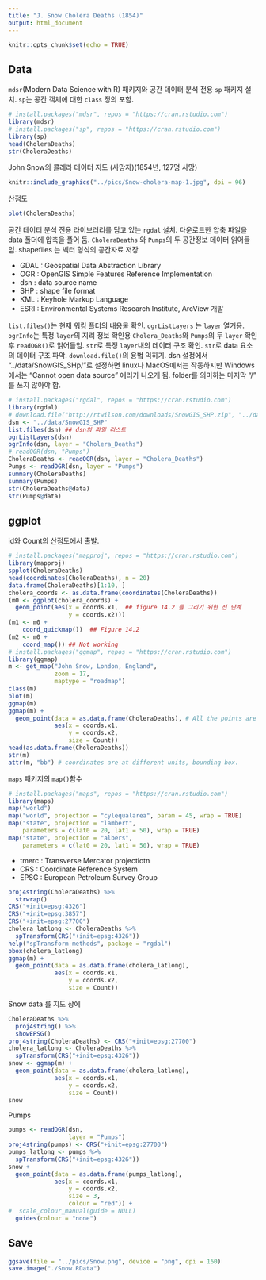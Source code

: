 ```yaml
---
title: "J. Snow Cholera Deaths (1854)"
output: html_document
---
```


```r
knitr::opts_chunk$set(echo = TRUE)
```

## Data

`mdsr`(Modern Data Science with R) 패키지와 공간 데이터 분석 전용 `sp` 패키지 설치.
`sp`는 공간 객체에 대한 `class` 정의 포함.

```r
# install.packages("mdsr", repos = "https://cran.rstudio.com")
library(mdsr) 
# install.packages("sp", repos = "https://cran.rstudio.com")
library(sp) 
head(CholeraDeaths)
str(CholeraDeaths)
```

John Snow의 콜레라 데이터 지도 (사망자)(1854년, 127명 사망)

```r
knitr::include_graphics("../pics/Snow-cholera-map-1.jpg", dpi = 96)
```

산점도

```r
plot(CholeraDeaths) 
```

공간 데이터 분석 전용 라이브러리를 담고 있는 `rgdal` 설치. 
다운로드한 압축 파일을 data 폴더에 압축을 풀어 둠.
`CholeraDeaths` 와 `Pumps`의 두 공간정보 데이터 읽어들임.
shapefiles 는 벡터 형식의 공간자료 저장 

* GDAL : Geospatial Data Abstraction Library
* OGR : OpenGIS Simple Features Reference Implementation
* dsn : data source name
* SHP : shape file format
* KML : Keyhole Markup Language
* ESRI : Environmental Systems Research Institute, ArcView 개발 

`list.files()`는 현재 워킹 폴더의 내용물 확인. 
`ogrListLayers` 는 `layer` 열거용. `ogrInfo`는 특정 `layer`의 지리 정보 확인용
`Cholera_Deaths`와 `Pumps`의 두 `layer` 확인 후 `readOGR()`로 읽어들임.
`str`로 특정 `layer`내의 데이터 구조 확인. `str`로 data 요소의 데이터 구조 파악.
`download.file()`의 용법 익히기. dsn 설정에서 "../data/SnowGIS_SHp/"로 설정하면 linux나 MacOS에서는 작동하지만 Windows에서는 "Cannot open data source" 에러가 나오게 됨. folder를 의미하는 마지막 "/" 를 쓰지 않아야 함.

```r
# install.packages("rgdal", repos = "https://cran.rstudio.com")
library(rgdal) 
# download.file("http://rtwilson.com/downloads/SnowGIS_SHP.zip", "../data/SnowGIS_SHP.zip")
dsn <- "../data/SnowGIS_SHP"  
list.files(dsn) ## dsn의 파일 리스트
ogrListLayers(dsn)
ogrInfo(dsn, layer = "Cholera_Deaths")
# readOGR(dsn, "Pumps")
CholeraDeaths <- readOGR(dsn, layer = "Cholera_Deaths")
Pumps <- readOGR(dsn, layer = "Pumps")
summary(CholeraDeaths)
summary(Pumps)
str(CholeraDeaths@data)
str(Pumps@data)
```

## ggplot

id와 Count의 산점도에서 출발.  

```r
# install.packages("mapproj", repos = "https://cran.rstudio.com")
library(mapproj)
spplot(CholeraDeaths) 
head(coordinates(CholeraDeaths), n = 20)
data.frame(CholeraDeaths)[1:10, ]
cholera_coords <- as.data.frame(coordinates(CholeraDeaths))
(m0 <- ggplot(cholera_coords) + 
  geom_point(aes(x = coords.x1,  ## figure 14.2 를 그리기 위한 전 단계
                 y = coords.x2))) 
(m1 <- m0 +  
    coord_quickmap())  ## Figure 14.2 
(m2 <- m0 + 
    coord_map()) ## Not working
# install.packages("ggmap", repos = "https://cran.rstudio.com")
library(ggmap)
m <- get_map("John Snow, London, England", 
             zoom = 17, 
             maptype = "roadmap")
class(m)
plot(m)
ggmap(m)
ggmap(m) +
  geom_point(data = as.data.frame(CholeraDeaths), # All the points are out of bounds
             aes(x = coords.x1,
                 y = coords.x2,
                 size = Count))
head(as.data.frame(CholeraDeaths))
str(m)
attr(m, "bb") # coordinates are at different units, bounding box. 
```

`maps` 패키지의 `map()`함수 

```r
# install.packages("maps", repos = "https://cran.rstudio.com")
library(maps)
map("world")
map("world", projection = "cylequalarea", param = 45, wrap = TRUE)
map("state", projection = "lambert",
    parameters = c(lat0 = 20, lat1 = 50), wrap = TRUE)
map("state", projection = "albers",
    parameters = c(lat0 = 20, lat1 = 50), wrap = TRUE)
```

* tmerc : Transverse Mercator projectiotn
* CRS : Coordinate Reference System
* EPSG : European Petroleum Survey Group

```r
proj4string(CholeraDeaths) %>% 
  strwrap() 
CRS("+init=epsg:4326") 
CRS("+init=epsg:3857")
CRS("+init=epsg:27700")
cholera_latlong <- CholeraDeaths %>% 
  spTransform(CRS("+init=epsg:4326"))
help("spTransform-methods", package = "rgdal")
bbox(cholera_latlong)
ggmap(m) +
  geom_point(data = as.data.frame(cholera_latlong),
             aes(x = coords.x1, 
                 y = coords.x2,
                 size = Count))
```

Snow data 를 지도 상에 

```r
CholeraDeaths %>% 
  proj4string() %>% 
  showEPSG()
proj4string(CholeraDeaths) <- CRS("+init=epsg:27700")
cholera_latlong <- CholeraDeaths %>%
  spTransform(CRS("+init=epsg:4326"))
snow <- ggmap(m) +
  geom_point(data = as.data.frame(cholera_latlong),
             aes(x = coords.x1,
                 y = coords.x2,
                 size = Count))
snow
```

Pumps

```r
pumps <- readOGR(dsn, 
                 layer = "Pumps")
proj4string(pumps) <- CRS("+init=epsg:27700")
pumps_latlong <- pumps %>% 
  spTransform(CRS("+init=epsg:4326"))
snow + 
  geom_point(data = as.data.frame(pumps_latlong),
             aes(x = coords.x1,
                 y = coords.x2,
                 size = 3, 
                 colour = "red")) +
#  scale_colour_manual(guide = NULL)
  guides(colour = "none")
```

## Save

```r
ggsave(file = "../pics/Snow.png", device = "png", dpi = 160)
save.image("./Snow.RData")
```